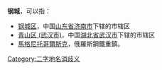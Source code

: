 '''钢城'''，可以指：
*[[钢城区|钢城区]]，中国[[山东省|山东省]][[济南市|济南市]]下辖的市辖区
*[[青山区_(武汉市)|青山区 (武汉市)]]，中国[[湖北省|湖北省]][[武汉市|武汉市]]下辖的市辖区
*[[馬格尼托哥爾斯克|馬格尼托哥爾斯克]]，俄羅斯鋼鐵重鎮。
{{disamb}}
[[Category:二字地名消歧义|Category:二字地名消歧义]]